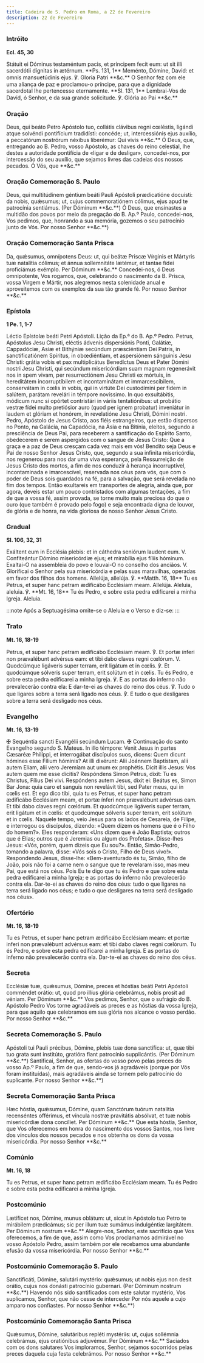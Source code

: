 ```yaml
---
title: Cadeira de S. Pedro em Roma, a 22 de Fevereiro
description: 22 de Fevereiro
---
```


### Intróito

**Ecl. 45, 30**

<div class="side-by-side not-content">
  <span>
    Státuit ei Dóminus testaméntum pacis, et príncipem fecit eum: ut sit illi
    sacerdótii dígnitas in ætérnum. **Ps. 131, 1** Meménto, Dómine, David: et
    omnis mansuetúdinis ejus. ℣. Gloria Patri **&c.**
  </span>
  <span>
    O Senhor fez com ele uma aliança de paz e proclamou-o príncipe, para que a
    dignidade sacerdotal lhe pertencesse eternamente. **Sl. 131, 1** Lembrai-Vos
    de David, ó Senhor, e da sua grande solicitude. ℣. Glória ao Pai **&c.**
  </span>
</div>

### Oração

<div class="side-by-side not-content">
  <span>
    Deus, qui beáto Petro Apóstolo tuo, collátis clávibus regni cœléstis,
    ligándi atque solvéndi pontifícium tradidísti: concéde; ut, intercessiónis
    ejus auxílio, a peccatórum nostrórum néxibus liberémur: Qui vivis **&c.**
  </span>
  <span>
    Ó Deus, que, entregando ao B. Pedro, vosso Apóstolo, as chaves do reino
    celestial, lhe destes a autoridade pontifícia de «ligar e de desligar»,
    concedei-nos, por intercessão do seu auxílio, que sejamos livres das cadeias
    dos nossos pecados. Ó Vós, que **&c.**
  </span>
</div>

### Oração Comemoração S. Paulo

<div class="side-by-side not-content">
  <span>
    Deus, qui multitúdinem géntium beáti Pauli Apóstoli prædicatióne docuísti:
    da nobis, quǽsumus; ut, cujus commemoratiónem cólimus, ejus apud te
    patrocínia sentiámus. (Per Dóminum **&c.**)
  </span>
  <span>
    Ó Deus, que ensinastes a multidão dos povos por meio da pregação do B. Ap.º
    Paulo, concedei-nos, Vos pedimos, que, honrando a sua memória, gozemos o seu
    patrocínio junto de Vós. Por nosso Senhor **&c.**)
  </span>
</div>

### Oração Comemoração Santa Prisca

<div class="side-by-side not-content">
  <span>
    Da, quǽsumus, omnípotens Deus: ut, qui beátæ Priscæ Vírginis et Mártyris tuæ
    natalítia cólimus; et ánnua sollemnitáte lætémur, et tantae fídei
    proficiámus exémplo. Per Dóminum **&c.**
  </span>
  <span>
    Concedei-nos, ó Deus omnipotente, Vos rogamos, que, celebrando o nascimento
    da B. Prisca, vossa Virgem e Mártir, nos alegremos nesta solenidade anual e
    aproveitemos com os exemplos da sua tão grande fé. Por nosso Senhor **&c.**
  </span>
</div>

### Epístola

**1 Pe. 1, 1-7**

<div class="side-by-side not-content">
  <span>Léctio Epístolæ beáti Petri Apóstoli.</span>
  <span>Lição da Ep.ª do B. Ap.º Pedro.</span>
  <span>
    Petrus, Apóstolus Jesu Christi, eléctis ádvenis dispersiónis Ponti, Galátiæ,
    Cappadóciæ, Asiæ et Bithýniæ secúndum præsciéntiam Dei Patris, in
    sanctificatiónem Spíritus, in obœdiéntiam, et aspersiónem sánguinis Jesu
    Christi: grátia vobis et pax multiplicátus Benedíctus Deus et Pater Dómini
    nostri Jesu Christi, qui secúndum misericórdiam suam magnam regenerávit nos
    in spem vivam, per resurrectiónem Jesu Christi ex mórtuis, in hereditátem
    incorruptíbilem et incontaminátam et immarcescíbilem, conservátam in cœlis
    in vobis, qui in virtúte Dei custodímini per fidem in salútem, parátam
    revelári in témpore novíssimo. In quo exsultábitis, módicum nunc si opórtet
    contristári in váriis tentatiónibus: ut probátio vestræ fídei multo
    pretiósior auro (quod per ignem probatur) inveniátur in laudem et glóriam et
    honórem, in revelatióne Jesu Christi, Dómini nostri.
  </span>
  <span>
    Pedro, Apóstolo de Jesus Cristo, aos fiéis estrangeiros, que estão dispersos
    no Ponto, na Galácia, na Capadócia, na Ásia e na Bitínia, eleitos, segundo a
    presciência de Deus Pai, para receberem a santificação do Espírito Santo,
    obedecerem e serem aspergidos com o sangue de Jesus Cristo: Que a graça e a
    paz de Deus cresçam cada vez mais em vós! Bendito seja Deus e Pai de nosso
    Senhor Jesus Cristo, que, segundo a sua infinita misericórdia, nos regenerou
    para nos dar uma viva esperança, pela Ressurreição de Jesus Cristo dos
    mortos, a fim de nos conduzir à herança incorruptível, incontaminada e
    imarcescível, reservada nos céus para vós, que com o poder de Deus sois
    guardados na fé, para a salvação, que será revelada no fim dos tempos. Então
    exultareis em transportes de alegria, ainda que, por agora, deveis estar um
    pouco contristados com algumas tentações, a fim de que a vossa fé, assim
    provada, se torne muito mais preciosa do que o ouro (que também é provado
    pelo fogo) e seja encontrada digna de louvor, de glória e de honra, na vida
    gloriosa de nosso Senhor Jesus Cristo.
  </span>
</div>

### Gradual

**Sl. 106, 32, 31**

<div class="side-by-side not-content">
  <span>
    Exáltent eum in Ecclésia plebis: et in cáthedra seniórum laudent eum. V.
    Confiteántur Dómino misericórdiæ ejus; et mirabília ejus fíliis hóminum.
  </span>
  <span>
    Exaltai-O na assembleia do povo e louvai-O no conselho dos anciãos. V.
    Glorificai o Senhor pela sua misericórdia e pelas suas maravilhas, operadas
    em favor dos filhos dos homens.
  </span>
  <span>
    Allelúja, allelúja. ℣. **Matth. 16, 18** Tu es Petrus, et super hanc petram
    ædificábo Ecclésiam meam. Allelúja.
  </span>
  <span>
    Aleluia, aleluia. ℣. **Mt. 16, 18** Tu és Pedro, e sobre esta pedra
    edificarei a minha Igreja. Aleluia.
  </span>
</div>

:::note
Após a Septuagésima omite-se o Aleluia e o Verso e diz-se:
:::

### Trato

**Mt. 16, 18-19**

<div class="side-by-side not-content">
  <span>
    Petrus, et super hanc petram ædificábo Ecclésiam meam. ℣. Et portæ ínferi
    non prævalébunt advérsus eam: et tibi dabo claves regni cœlórum. V.
    Quodcúmque ligáveris super terram, erit ligátum et in cœlis. ℣. Et
    quodcúmque sólveris super terram, erit solútum et in cœlis.
  </span>
  <span>
    Tu és Pedro, e sobre esta pedra edificarei a minha Igreja. ℣. E as portas do
    inferno não prevalecerão contra ela: E dar-te-ei as chaves do reino dos
    céus. ℣. Tudo o que ligares sobre a terra será ligado nos céus. ℣. E tudo o
    que desligares sobre a terra será desligado nos céus.
  </span>
</div>

### Evangelho

**Mt. 16, 13-19**

<div class="side-by-side not-content">
  <span>
    <span class="text-red-500">✠</span> Sequéntia sancti Evangélii secúndum
    Lucam.
  </span>
  <span>
    <span class="text-red-500">✠</span> Continuação do santo Evangelho segundo
    S. Mateus.
  </span>
  <span>
    In illo témpore: Venit Jesus in partes Cæsaréæ Philíppi, et interrogábat
    discípulos suos, dicens: Quem dicunt hómines esse Fílium hóminis? At illi
    dixérunt: Alii Joánnem Baptístam, alii autem Elíam, alii vero Jeremíam aut
    unum ex prophétis. Dicit illis Jesus: Vos autem quem me esse dícitis?
    Respóndens Simon Petrus, dixit: Tu es Christus, Fílius Dei vivi. Respóndens
    autem Jesus, dixit ei: Beátus es, Simon Bar Jona: quia caro et sanguis non
    revelávit tibi, sed Pater meus, qui in cœlis est. Et ego dico tibi, quia tu
    es Petrus, et super hanc petram ædificábo Ecclésiam meam, et portæ ínferi
    non prævalébunt advérsus eam. Et tibi dabo claves regni cœlórum. Et
    quodcúmque ligáveris super terram, erit ligátum et in cœlis: et quodcúmque
    sólveris super terram, erit solútum et in cœlis.
  </span>
  <span>
    Naquele tempo, veio Jesus para os lados de Cesareia, de Filipe, e interrogou
    os discípulos, dizendo: «Quem dizem os homens que é o Filho do homem?». Eles
    responderam: «Uns dizem que é João Baptista; outros que é Elias; outros que
    é Jeremias ou algum dos Profetas». Disse-lhes Jesus: «Vós, porém, quem
    dizeis que Eu sou?». Então, Simão-Pedro, tomando a palavra, disse: «Vós sois
    o Cristo, Filho de Deus vivo!». Respondendo Jesus, disse-lhe:
    «Bem-aventurado és tu, Simão, filho de João, pois não foi a carne nem o
    sangue que te revelaram isso, mas meu Pai, que está nos céus. Pois Eu te
    digo que tu és Pedro e que sobre esta pedra edificarei a minha Igreja; e as
    portas do inferno não prevalecerão contra ela. Dar-te-ei as chaves do reino
    dos céus: tudo o que ligares na terra será ligado nos céus; e tudo o que
    desligares na terra será desligado nos céus».
  </span>
</div>

### Ofertório

**Mt. 16, 18-19**

<div class="side-by-side not-content">
  <span>
    Tu es Petrus, et super hanc petram ædificábo Ecclésiam meam: et portæ inferi
    non prævalébunt advérsus eam: et tibi dabo claves regni cœlórum.
  </span>
  <span>
    Tu és Pedro, e sobre esta pedra edificarei a minha Igreja. E as portas do
    inferno não prevalecerão contra ela. Dar-te-ei as chaves do reino dos céus.
  </span>
</div>

### Secreta

<div class="side-by-side not-content">
  <span>
    Ecclésiæ tuæ, quǽsumus, Dómine, preces et hóstias beáti Petri Apóstoli
    comméndet orátio: ut, quod pro illíus glória celebrámus, nobis prosit ad
    véniam. Per Dóminum **&c.**
  </span>
  <span>
    Vos pedimos, Senhor, que o sufrágio do B. Apóstolo Pedro Vos torne
    agradáveis as preces e as hóstias da vossa Igreja, para que aquilo que
    celebramos em sua glória nos alcance o vosso perdão. Por nosso Senhor
    **&c.**
  </span>
</div>

### Secreta Comemoração S. Paulo

<div class="side-by-side not-content">
  <span>
    Apóstoli tui Pauli précibus, Dómine, plebis tuæ dona sanctífica: ut, quæ
    tibi tuo grata sunt institúto, gratióra fiant patrocínio supplicántis. (Per
    Dóminum **&c.**)
  </span>
  <span>
    Santificai, Senhor, as ofertas do vosso povo pelas preces do vosso Ap.º
    Paulo, a fim de que, sendo-vos já agradáveis (porque por Vós foram
    instituídas), mais agradáveis ainda se tornem pelo patrocínio do suplicante.
    Por nosso Senhor **&c.**)
  </span>
</div>

### Secreta Comemoração Santa Prisca

<div class="side-by-side not-content">
  <span>
    Hæc hóstia, quǽsumus, Dómine, quam Sanctórum tuórum natalítia recenséntes
    offérimus, et víncula nostræ pravitátis absólvat, et tuæ nobis misericórdiæ
    dona concíliet. Per Dóminum **&c.**
  </span>
  <span>
    Que esta hóstia, Senhor, que Vos oferecemos em honra do nascimento dos
    vossos Santos, nos livre dos vínculos dos nossos pecados e nos obtenha os
    dons da vossa misericórdia. Por nosso Senhor **&c.**
  </span>
</div>

### Comúnio

**Mt. 16, 18**

<div class="side-by-side not-content">
  <span>
    Tu es Petrus, et super hanc petram ædificábo Ecclésiam meam.
  </span>
  <span>
    Tu és Pedro e sobre esta pedra edificarei a minha Igreja.
  </span>
</div>

### Postcomúnio

<div class="side-by-side not-content">
  <span>
    Lætíficet nos, Dómine, munus oblátum: ut, sicut in Apóstolo tuo Petro te
    mirábilem prædicámus; sic per illum tuæ sumámus indulgéntiæ largitátem. Per
    Dóminum nostrum **&c.**
  </span>
  <span>
    Alegre-nos, Senhor, este sacrifício que Vos oferecemos, a fim de que, assim
    como Vos proclamamos admirável no vosso Apóstolo Pedro, assim também por ele
    recebamos uma abundante efusão da vossa misericórdia. Por nosso Senhor
    **&c.**
  </span>
</div>

### Postcomúnio Comemoração S. Paulo

<div class="side-by-side not-content">
  <span>
    Sanctificáti, Dómine, salutári mystério: quǽsumus; ut nobis ejus non desit
    orátio, cujus nos donásti patrocínio gubernari. (Per Dóminum nostrum
    **&c.**)
  </span>
  <span>
    Havendo nós sido santificados com este salutar mystério, Vos suplicamos,
    Senhor, que não cesse de interceder Por nós aquele a cujo amparo nos
    confiastes. Por nosso Senhor **&c.**)
  </span>
</div>

### Postcomúnio Comemoração Santa Prisca

<div class="side-by-side not-content">
  <span>
    Quǽsumus, Dómine, salutáribus repléti mystériis: ut, cujus sollémnia
    celebrámus, ejus oratiónibus adjuvémur. Per Dóminum **&c.**
  </span>
  <span>
    Saciados com os dons salutares Vos imploramos, Senhor, sejamos socorridos
    pelas preces daquela cuja festa celebrámos. Por nosso Senhor **&c.**
  </span>
</div>
